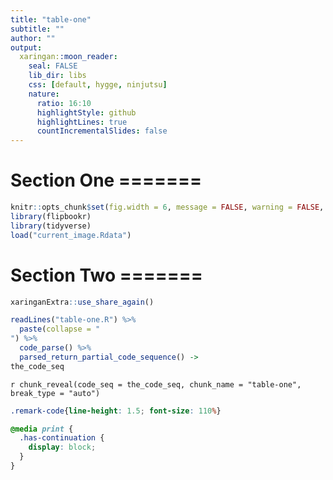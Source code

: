 ```yaml
---
title: "table-one"
subtitle: ""
author: ""
output:
  xaringan::moon_reader:
    seal: FALSE
    lib_dir: libs
    css: [default, hygge, ninjutsu]
    nature:
      ratio: 16:10
      highlightStyle: github
      highlightLines: true
      countIncrementalSlides: false
---
```



# Section One =======

```r
knitr::opts_chunk$set(fig.width = 6, message = FALSE, warning = FALSE, comment = "", cache = F)
library(flipbookr)
library(tidyverse)
load("current_image.Rdata")
```

# Section Two =======

```r
xaringanExtra::use_share_again()
```

```r
readLines("table-one.R") %>%
  paste(collapse = "
") %>%
  code_parse() %>%
  parsed_return_partial_code_sequence() ->
the_code_seq
```


`r chunk_reveal(code_seq = the_code_seq, chunk_name = "table-one", break_type = "auto")`



```css
.remark-code{line-height: 1.5; font-size: 110%}

@media print {
  .has-continuation {
    display: block;
  }
}
```

